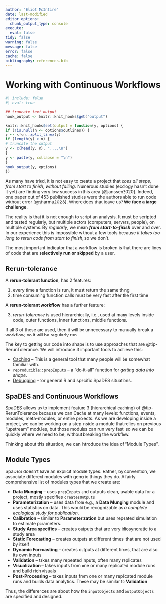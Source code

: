 ```yaml
---
author: "Eliot McIntire"
date: last-modified
editor_options:
  chunk_output_type: console
execute:
  eval: false
tidy: false
warning: false
message: false
error: false
cache: false
bibliography: references.bib
---
```


# Working with Continuous Workflows

```r
#| include: false
#| eval: true

## truncate text output
hook_output <- knitr::knit_hooks$get("output")

knitr::knit_hooks$set(output = function(y, options) {
if (!is.null(n <- options$outlines)) {
y <- xfun::split_lines(y)
if (length(y) > n) {
# truncate the output
y <- c(head(y, n), "....\n")
}
y <- paste(y, collapse = "\n")
}
hook_output(y, options)
})

```

As many have tried, it is not easy to create a project that *does all
steps, from start to finish, without failing*. Numerous studies (ecology
hasn't done it yet) are finding very low success in this area
[@janssen2020]. Indeed, one paper out of 453 published studies were the
authors able to run code without error [@sharma2023]. Where does that
leave us? **We face a large challenge**.

The reality is that it is not enough to script an analysis. It must be
scripted and tested regularly, but multiple actors (computers, servers,
people), on multiple systems. By *regularly*, we mean ***from
start-to-finish*** over and over. In our experience this is impossible
without a few tools because *it takes too long to rerun code from start
to finish*, so we don't. 

The most important indicator that a workflow is broken is that there are lines of 
code that are **selectively run or skipped** by a user. 

::: {#tip-RerunTolerance .callout-tip}
## Rerun-tolerance

A **rerun-tolerant function**, has 2 features:

1. every time a function is run, it must return the same thing
2. time consuming function calls must be very fast after the first time

A **rerun-tolerant workflow** has a further feature:

3. *rerun-tolerance* is used hierarchically, i.e., used at many levels inside code, outer functions, inner functions, middle functions.

If all 3 of these are used, then it will be unnecessary to manually break a workflow, so it will be regularly run. 
:::

The key to getting our code into shape is to use approaches that are
@tip-RerunTolerance. We will introduce 3 important tools to achieve this:

- [Caching](@sec-caching) -- This is a general tool that many
people will be somewhat familiar with. 
- [`reproducible::prepInputs`](@sec-prepInputs) -- a "do-it-all" function for *getting data into
shape*.
- [Debugging](@sec-debugging) -- for general R and specific SpaDES situations.

## SpaDES and Continuous Workflows

SpaDES allows us to implement feature 3 (hierarchical caching) of @tip-RerunTolerance because we can Cache at many levels: functions, events, modules, meta-modules, or entire projects. As we are developing inside a project, we can be working on a step inside a module that relies on previous "upstream" modules, but those modules can run very fast, so we can be quickly where we need to be, without breaking the workflow.

Thinking about this situation, we can introduce the idea of "Module Types".

## Module Types

SpaDES doesn't have an explicit module types. Rather, by convention, we associate different modules with generic things they do. A fairly comprehensive list of modules types that we create are:

- **Data Munging** -- uses `prepInputs` and outputs clean, usable data for a project, mostly specifies `createsOutputs`
- **Parameterization** -- uses data from e.g., a **Data Munging** module and uses statistics on data. This would be recognizable as *a complete ecological study for publication*.
- **Calibration** -- similar to **Parameterization** but uses repeated simulation to estimate parameters.
- **Study Area specifics** -- creates outputs that are very idiosyncratic to a study area
- **Static Forecasting** -- creates outputs at different times, that are not used by itself
- **Dynamic Forecasting** -- creates outputs at different times, that are also its own inputs
- **Validation** -- takes many repeated inputs, often many replicates 
- **Visualization** -- takes inputs from one or many replicated module runs and build rich visuals
- **Post-Processing** -- takes inputs from one or many replicated module runs and builds data analytics. These may be similar to **Validation**

Thus, the differences are about how the `inputObjects` and `outputObjects` are specified and designed.


